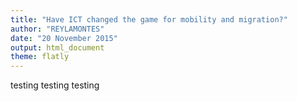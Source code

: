 ```yaml
---
title: "Have ICT changed the game for mobility and migration?"
author: "REYLAMONTES"
date: "20 November 2015"
output: html_document
theme: flatly 
---
```



testing testing testing 
  
